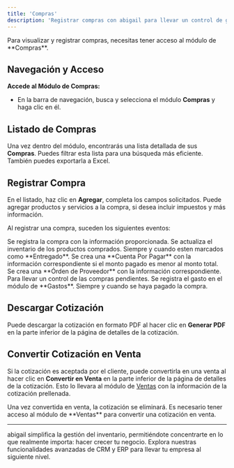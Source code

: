 ```yaml
---
title: 'Compras'
description: 'Registrar compras con abigail para llevar un control de gastos e inventario automatizado.'
---
```

<Warning>
Para visualizar y registrar compras, necesitas tener acceso al módulo de **Compras**.
</Warning>

## Navegación y Acceso

**Accede al Módulo de Compras:**
   - En la barra de navegación, busca y selecciona el módulo **Compras** y haga clic en él.

## Listado de Compras

Una vez dentro del módulo, encontrarás una lista detallada de sus **Compras**. Puedes filtrar esta lista para una búsqueda más eficiente. También puedes exportarla a Excel.

## Registrar Compra
En el listado, haz clic en **Agregar**, completa los campos solicitados. Puede agregar productos y servicios a la compra, si desea incluir impuestos y más información.

Al registrar una compra, suceden los siguientes eventos:

<Steps>
    <Step title="Compra">
        Se registra la compra con la información proporcionada.
    </Step>
    <Step title="Inventario">
        Se actualiza el inventario de los productos comprados. Siempre y cuando esten marcados como **Entregado**.
    </Step>
    <Step title="Cuentas por Pagar">
        Se crea una **Cuenta Por Pagar** con la información correspondiente si el monto pagado es menor al monto total.
    </Step>
    <Step title="Órden de Proveedor">
        Se crea una **Órden de Proveedor** con la información correspondiente. Para llevar un control de las compras pendientes.
    </Step>
    <Step title="Gasto">
        Se registra el gasto en el módulo de **Gastos**. Siempre y cuando se haya pagado la compra.
    </Step>
</Steps>

## Descargar Cotización
Puede descargar la cotización en formato PDF al hacer clic en **Generar PDF** en la parte inferior de la página de detalles de la cotización.

## Convertir Cotización en Venta
Si la cotización es aceptada por el cliente, puede convertirla en una venta al hacer clic en **Convertir en Venta** en la parte inferior de la página de detalles de la cotización. Esto lo llevara al módulo de [Ventas](https://docs.abigail.mx/modulos/ventas) con la información de la cotización prellenada.

<Warning>
Una vez convertida en venta, la cotización se eliminará.
</Warning>
<Warning>
Es necesario tener acceso al módulo de **Ventas** para convertir una cotización en venta.
</Warning>

---

<Card title="Subscribete hoy mismo" icon="rocket" href="https://www.abigail.mx/planes">
  abigail simplifica la gestión del inventario, permitiéndote concentrarte en lo que realmente importa: hacer crecer tu negocio. Explora nuestras funcionalidades avanzadas de CRM y ERP para llevar tu empresa al siguiente nivel.
</Card>